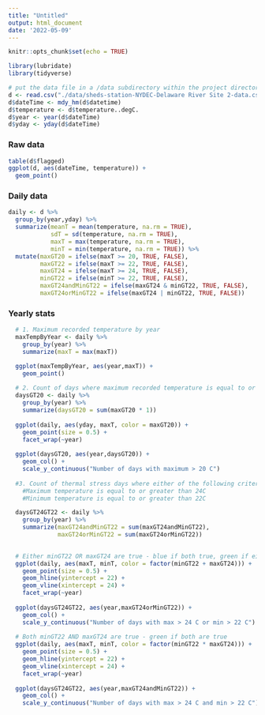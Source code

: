 ```yaml
---
title: "Untitled"
output: html_document
date: '2022-05-09'
---
```


```r
knitr::opts_chunk$set(echo = TRUE)
```

```r
library(lubridate)
library(tidyverse)
```


```r
# put the data file in a /data subdirectory within the project directory
d <- read.csv("./data/sheds-station-NYDEC-Delaware River Site 2-data.csv")
d$dateTime <- mdy_hm(d$datetime)
d$temperature <- d$temperature..degC.
d$year <- year(d$dateTime)
d$yday <- yday(d$dateTime)
```

### Raw data
```r
table(d$flagged)
ggplot(d, aes(dateTime, temperature)) +
  geom_point()
```

### Daily data
```r
daily <- d %>%
  group_by(year,yday) %>%
  summarize(meanT = mean(temperature, na.rm = TRUE),
            sdT = sd(temperature, na.rm = TRUE),
            maxT = max(temperature, na.rm = TRUE),
            minT = min(temperature, na.rm = TRUE)) %>%
  mutate(maxGT20 = ifelse(maxT >= 20, TRUE, FALSE),
         maxGT22 = ifelse(maxT >= 22, TRUE, FALSE),
         maxGT24 = ifelse(maxT >= 24, TRUE, FALSE),
         minGT22 = ifelse(minT >= 22, TRUE, FALSE),
         maxGT24andMinGT22 = ifelse(maxGT24 & minGT22, TRUE, FALSE),
         maxGT24orMinGT22 = ifelse(maxGT24 | minGT22, TRUE, FALSE))
```

### Yearly stats
```r

  # 1. Maximum recorded temperature by year
  maxTempByYear <- daily %>%
    group_by(year) %>%
    summarize(maxT = max(maxT))

  ggplot(maxTempByYear, aes(year,maxT)) +
    geom_point()
  
  # 2. Count of days where maximum recorded temperature is equal to or greater than 20C
  daysGT20 <- daily %>%
    group_by(year) %>%
    summarize(daysGT20 = sum(maxGT20 * 1))
  
  ggplot(daily, aes(yday, maxT, color = maxGT20)) +
    geom_point(size = 0.5) +
    facet_wrap(~year)
  
  ggplot(daysGT20, aes(year,daysGT20)) +
    geom_col() +
    scale_y_continuous("Number of days with maximum > 20 C")
    
  #3. Count of thermal stress days where either of the following criteria are met:
    #Maximum temperature is equal to or greater than 24C
    #Minimum temperature is equal to or greater than 22C

  daysGT24GT22 <- daily %>%
    group_by(year) %>%
    summarize(maxGT24andMinGT22 = sum(maxGT24andMinGT22),
              maxGT24orMinGT22 = sum(maxGT24orMinGT22))
  

  # Either minGT22 OR maxGT24 are true - blue if both true, green if either, but not both are true
  ggplot(daily, aes(maxT, minT, color = factor(minGT22 + maxGT24))) +
    geom_point(size = 0.5) +
    geom_hline(yintercept = 22) + 
    geom_vline(xintercept = 24) + 
    facet_wrap(~year)
 
  ggplot(daysGT24GT22, aes(year,maxGT24orMinGT22)) +
    geom_col() +
    scale_y_continuous("Number of days with max > 24 C or min > 22 C")
   
  # Both minGT22 AND maxGT24 are true - green if both are true
  ggplot(daily, aes(maxT, minT, color = factor(minGT22 * maxGT24))) +
    geom_point(size = 0.5) +
    geom_hline(yintercept = 22) + 
    geom_vline(xintercept = 24) + 
    facet_wrap(~year)
  
  ggplot(daysGT24GT22, aes(year,maxGT24andMinGT22)) +
    geom_col() +
    scale_y_continuous("Number of days with max > 24 C and min > 22 C")
    


```

